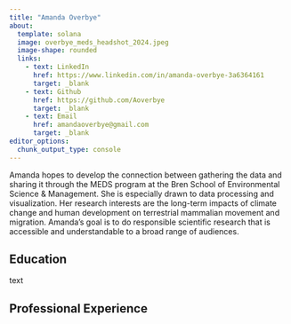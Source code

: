 ```yaml
---
title: "Amanda Overbye"
about:
  template: solana
  image: overbye_meds_headshot_2024.jpeg
  image-shape: rounded
  links: 
    - text: LinkedIn
      href: https://www.linkedin.com/in/amanda-overbye-3a6364161
      target: _blank
    - text: Github
      href: https://github.com/Aoverbye
      target: _blank
    - text: Email
      href: amandaoverbye@gmail.com
      target: _blank
editor_options: 
  chunk_output_type: console
---
```


Amanda hopes to develop the connection between gathering the data and sharing it through the MEDS program at the Bren School of Environmental Science & Management. She is especially drawn to data processing and visualization. Her research interests are the long-term impacts of climate change and human development on terrestrial mammalian movement and migration. Amanda’s goal is to do responsible scientific research that is accessible and understandable to a broad range of audiences.

## Education

text

## Professional Experience